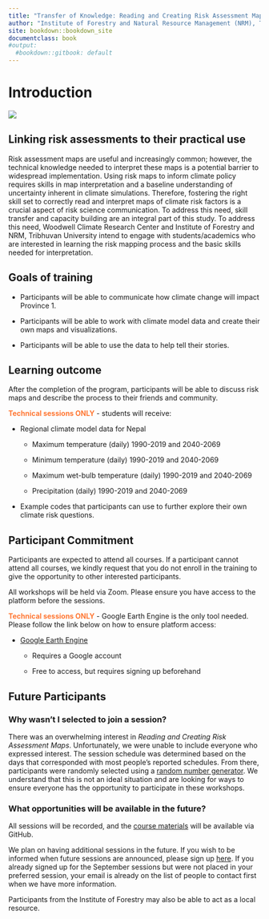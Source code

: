 ```yaml
---
title: "Transfer of Knowledge: Reading and Creating Risk Assessment Maps"
author: "Institute of Forestry and Natural Resource Management (NRM), Tribhuvan University and Woodwell Climate Research Center"
site: bookdown::bookdown_site
documentclass: book
#output:
  #bookdown::gitbook: default
---
```

# Introduction 

![](TU_and_Woodwell.jpg)

## Linking risk assessments to their practical use {-}
Risk assessment maps are useful and increasingly common; however, the technical knowledge needed to interpret these maps is a potential barrier to widespread implementation. Using risk maps to inform climate policy requires skills in map interpretation and a baseline understanding of uncertainty inherent in climate simulations. Therefore, fostering the right skill set to correctly read and interpret maps of climate risk factors is a crucial aspect of risk science communication. To address this need, skill transfer and capacity building are an integral part of this study. To address this need, Woodwell Climate Research Center and Institute of Forestry and NRM, Tribhuvan University intend to engage with students/academics who are interested in learning the risk mapping process and the basic skills needed for interpretation.

## Goals of training {-}

*	Participants will be able to communicate how climate change will impact Province 1. 

*	Participants will be able to work with climate model data and create their own maps and visualizations.

*	Participants will be able to use the data to help tell their stories.

## Learning outcome {-}

After the completion of the program, participants will be able to discuss risk maps and describe the process to their friends and community.

<span style="color: #FF7733;">**Technical sessions ONLY**</span> - students will receive:

* Regional climate model data for Nepal

  +	Maximum temperature (daily) 1990-2019 and 2040-2069

  +	Minimum temperature (daily) 1990-2019 and 2040-2069

  +	Maximum wet-bulb temperature (daily) 1990-2019 and 2040-2069

  +	Precipitation (daily) 1990-2019 and 2040-2069

* Example codes that participants can use to further explore their own climate risk questions.

## Participant Commitment {-}

Participants are expected to attend all courses. If a participant cannot attend all courses, we kindly request that you do not enroll in the training to give the opportunity to other interested participants.

All workshops will be held via Zoom. Please ensure you have access to the platform before the sessions.

<span style="color: #FF7733;">**Technical sessions ONLY**</span> - Google Earth Engine is the only tool needed. Please follow the link below on how to ensure platform access:

* [Google Earth Engine](https://woodwellrisk.github.io/Nepal_Workshops/google-earth-engine.html#google-earth-engine)

  +	Requires a Google account

  +	Free to access, but requires signing up beforehand

## Future Participants {-}

### Why wasn't I selected to join a session? {-}

There was an overwhelming interest in *Reading and Creating Risk Assessment Maps*. Unfortunately, we were unable to include everyone who expressed interest. The session schedule was determined based on the days that corresponded with most people’s reported schedules. From there, participants were randomly selected using a [random number generator](https://www.calculatorsoup.com/calculators/statistics/random-number-generator.php){target="_blank"}. We understand that this is not an ideal situation and are looking for ways to ensure everyone has the opportunity to participate in these workshops.

### What opportunities will be available in the future? {-}

All sessions will be recorded, and the [course materials](https://github.com/WoodwellRisk/Nepal_Workshops/upload/master/course_materials) will be available via GitHub. 

We plan on having additional sessions in the future. If you wish to be informed when future sessions are announced, please sign up [here](https://forms.gle/RrYgas4oGmTZKpDP7){target="_blank"}. If you already signed up for the September sessions but were not placed in your preferred session, your email is already on the list of people to contact first when we have more information.

Participants from the Institute of Forestry may also be able to act as a local resource.
